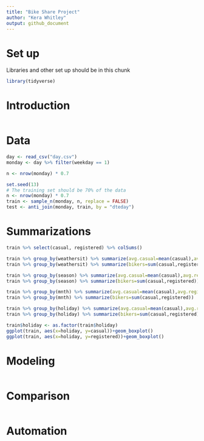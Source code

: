 ```yaml
---
title: "Bike Share Project"
author: "Kera Whitley"
output: github_document
---
```


# Set up
Libraries and other set up should be in this chunk
```r
library(tidyverse)
```

# Introduction
```r

```

# Data
```r
day <- read_csv("day.csv")
monday <- day %>% filter(weekday == 1)

n <- nrow(monday) * 0.7

set.seed(13)
# The training set should be 70% of the data
n <- nrow(monday) * 0.7
train <- sample_n(monday, n, replace = FALSE)
test <- anti_join(monday, train, by = "dteday")

```

# Summarizations
```r

train %>% select(casual, registered) %>% colSums()

train %>% group_by(weathersit) %>% summarize(avg.casual=mean(casual),avg.registered=mean(registered))
train %>% group_by(weathersit) %>% summarize(bikers=sum(casual,registered))

train %>% group_by(season) %>% summarize(avg.casual=mean(casual),avg.registered=mean(registered))
train %>% group_by(season) %>% summarize(bikers=sum(casual,registered))

train %>% group_by(mnth) %>% summarize(avg.casual=mean(casual),avg.registered=mean(registered))
train %>% group_by(mnth) %>% summarize(bikers=sum(casual,registered))

train %>% group_by(holiday) %>% summarize(avg.casual=mean(casual),avg.registered=mean(registered))
train %>% group_by(holiday) %>% summarize(bikers=sum(casual,registered))

train$holiday <- as.factor(train$holiday)
ggplot(train, aes(x=holiday, y=casual))+geom_boxplot()
ggplot(train, aes(x=holiday, y=registered))+geom_boxplot()
```

# Modeling
```r

```

# Comparison
```r

```

# Automation
```r

```

